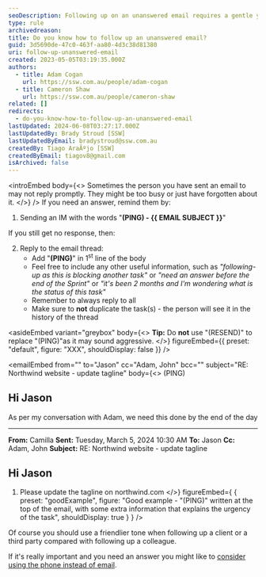 ```yaml
---
seoDescription: Following up on an unanswered email requires a gentle yet persistent approach. Use "(PING)" to initiate a response, and if needed, add context while still keeping the tone friendly.
type: rule
archivedreason:
title: Do you know how to follow up an unanswered email?
guid: 3d5690de-47c0-463f-aa80-4d3c38d81380
uri: follow-up-unanswered-email
created: 2023-05-05T03:19:35.000Z
authors:
  - title: Adam Cogan
    url: https://ssw.com.au/people/adam-cogan
  - title: Cameron Shaw
    url: https://ssw.com.au/people/cameron-shaw
related: []
redirects:
  - do-you-know-how-to-follow-up-an-unanswered-email
lastUpdated: 2024-06-08T03:27:17.000Z
lastUpdatedBy: Brady Stroud [SSW]
lastUpdatedByEmail: bradystroud@ssw.com.au
createdBy: Tiago AraÃºjo [SSW]
createdByEmail: tiagov8@gmail.com
isArchived: false
---
```


<introEmbed
  body={<>
Sometimes the person you have sent an email to may not reply promptly. They might be too busy or just have forgotten about it.
  </>}
/>
If you need an answer, remind them by:

1. Sending an IM with the words "**(PING) - &#123;&#123; EMAIL SUBJECT &#125;&#125;**"

If you still get no response, then:

2. Reply to the email thread:
   - Add "**(PING)**" in 1<sup>st</sup> line of the body
   - Feel free to include any other useful information, such as _"following-up as this is blocking another task"_ or _"need an answer before the end of the Sprint"_ or _"it's been 2 months and I'm wondering what is the status of this task"_
   - Remember to always reply to all
   - Make sure to **not** duplicate the task(s) - the person will see it in the history of the thread

<asideEmbed
  variant="greybox"
  body={<>
    **Tip:** Do **not** use "(RESEND)" to replace "(PING)"as it may sound aggressive.
  </>}
  figureEmbed={{
    preset: "default",
    figure: "XXX",
    shouldDisplay: false
  }}
/>

<emailEmbed
  from=""
  to="Jason"
  cc="Adam, John"
  bcc=""
  subject="RE: Northwind website - update tagline"
  body={<>
    (PING)

## Hi Jason

As per my conversation with Adam, we need this done by the end of the day

---

**From:** Camilla
**Sent:** Tuesday, March 5, 2024 10:30 AM
**To:** Jason
**Cc:** Adam, John
**Subject:** RE: Northwind website - update tagline

## Hi Jason

1. Please update the tagline on northwind.com
  </>}
  figureEmbed={ {
    preset: "goodExample",
    figure: "Good example - \"(PING)\" written at the top of the email, with some extra information that explains the urgency of the task",
    shouldDisplay: true
  } }
/>

Of course you should use a friendlier tone when following up a client or a third party compared with following up a colleague.

If it's really important and you need an answer you might like to [consider using the phone instead of email](/call-first-before-emailing).
